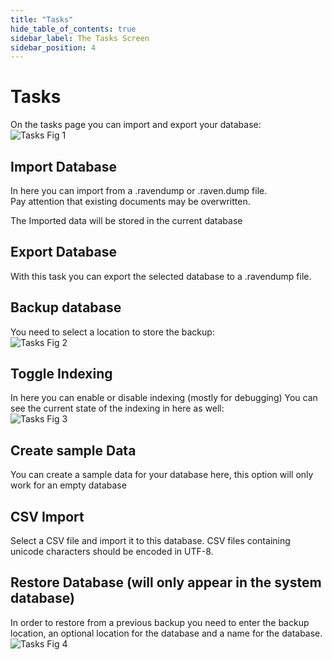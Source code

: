 ```yaml
---
title: "Tasks"
hide_table_of_contents: true
sidebar_label: The Tasks Screen
sidebar_position: 4
---
```



# Tasks

On the tasks page you can import and export your database:  
![Tasks Fig 1](./assets/studio_tasks_1.PNG)

## Import Database

In here you can import from a .ravendump or .raven.dump file.  
Pay attention that existing documents may be overwritten.  

The Imported data will be stored in the current database

## Export Database

With this task you can export the selected database to a .ravendump file.

## Backup database
You need to select a location to store the backup:  
![Tasks Fig 2](./assets/studio_tasks_2.PNG)

## Toggle Indexing
In here you can enable or disable indexing (mostly for debugging)
You can see the current state of the indexing in here as well:  
![Tasks Fig 3](./assets/studio_tasks_3.PNG)

## Create sample Data 
You can create a sample data for your database here, this option will only work for an empty database 

## CSV Import
Select a CSV file and import it to this database. CSV files containing unicode characters should be encoded in UTF-8.

## Restore Database (will only appear in the system database) 
In order to restore from a previous backup you need to enter the backup location, an optional location for the database and a name for the database.  
![Tasks Fig 4](./assets/studio_tasks_4.PNG)

